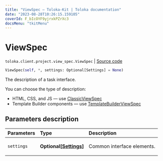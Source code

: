 ```yaml
---
title: "ViewSpec — Toloka-Kit | Toloka documentation"
date: "2023-08-28T10:26:15.159105"
coverId: F_bIcOYF9yjrxkPZrXc3
docsMenu: "tkitMenu"
---
```


# ViewSpec

`toloka.client.project.view_spec.ViewSpec` | [Source code](https://github.com/Toloka/toloka-kit/blob/v1.2.1/src/client/project/view_spec.py#L19)

```python
ViewSpec(self, *, settings: Optional[Settings] = None)
```

The description of a task interface.

You can choose the type of description:

* HTML, CSS, and JS — use [ClassicViewSpec](/docs/toloka-kit/reference/toloka.client.project.view_spec.ClassicViewSpec)
* Template Builder components — use [TemplateBuilderViewSpec](/docs/toloka-kit/reference/toloka.client.project.view_spec.TemplateBuilderViewSpec)

## Parameters description

| Parameters | Type | Description |
| :----------| :----| :-----------|
`settings`|**Optional\[[Settings](/docs/toloka-kit/reference/toloka.client.project.view_spec.ViewSpec.Settings)\]**|<p>Common interface elements.</p>